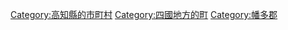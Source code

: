{{Commonscat|Kuroshio, Kochi}}
{{Catmore}}

{{DEFAULTSORT:Kuroshio}}
[[Category:高知縣的市町村|Category:高知縣的市町村]]
[[Category:四國地方的町|Category:四國地方的町]]
[[Category:幡多郡|Category:幡多郡]]
